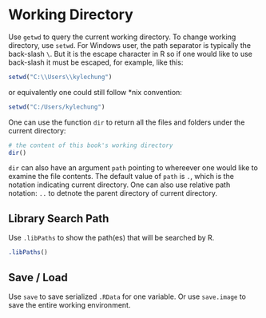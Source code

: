 # Working Directory {#work-env}

Use `getwd` to query the current working directory. To change working directory, use `setwd`. For Windows user, the path separator is typically the back-slash `\`. But it is the escape character in R so if one would like to use back-slash it must be escaped, for example, like this:

```r
setwd("C:\\Users\\kylechung")
```

or equivalently one could still follow *nix convention:

```r
setwd("C:/Users/kylechung")
```

One can use the function `dir` to return all the files and folders under the current directory:

```r
# the content of this book's working directory
dir()
```

`dir` can also have an argument `path` pointing to whereever one would like to examine the file contents. The default value of `path` is `.`, which is the notation indicating current directory. One can also use relative path notation: `..` to detnote the parent directory of current directory.

## Library Search Path

Use `.libPaths` to show the path(es) that will be searched by R.

```r
.libPaths()
```

## Save / Load

Use `save` to save serialized `.RData` for one variable. Or use `save.image` to save the entire working environment.


